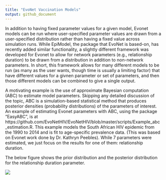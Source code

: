 ```yaml
---
title: "EvoNet Vaccination Models"
output: github_document
---
```


In addition to having fixed parameter values for a given model, Evonet models can be run where user-specified parameter values are drawn from a user-specified distribution rather than having a fixed value across simulation runs.  While EpiModel, the package that EvoNet is based-on, has recently added similar functionality, a slightly different framework was developed for Evonet to allow for network parameters (e.g., relationship duration) to be drawn from a distribution in addition to non-network parameters.  In short, this framework allows for many different models to be run (as many as the user wants, though time is usually a limiting factor) that have different values for a givnen parameter or set of parameters, and then those different models can be combined to give a single output.

A motivating example is the use of approximate Bayesian computation (ABC) to estimate model parameters. Skipping any detailed discussion of the topic, ABC is a simulation-based statistical method that produces posterior densities (probability distributions) of the parameters of interest.  An example of estimating Evonet parameters with ABC, using the package "EasyABC", is at https://github.com/EvoNetHIV/EvoNetHIV/blob/master/scripts/Example_abc_estimation.R.  This example models the South African HIV epidemic from the 1990 to 2014 and is fit to age-specific prevalence data. (This was based on Evonet work done by Dr. Kathryn Peebles).  While 7 parameters were estimated, we just focus on the results for one of them: relationship duration.

The below figure shows the prior distribution and the posterior distribution for the relationship duration parameter.

![](https://github.com/EvoNetHIV/EvoNetHIV/blob/master/documentation/imgs/abc_example_output.png)
